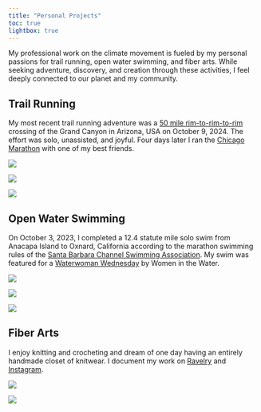 ```yaml
---
title: "Personal Projects"
toc: true
lightbox: true
---
```


My professional work on the climate movement is fueled by my personal passions for trail running, open water swimming, and fiber arts. While seeking adventure, discovery, and creation through these activities, I feel deeply connected to our planet and my community.

:::: {#hero-heading}
## Trail Running

My most recent trail running adventure was a [50 mile rim-to-rim-to-rim](https://www.instagram.com/p/DBW1yc3yFGqSeowjaJ6OsK4lQKf36UsPa36QsA0/?utm_source=ig_web_copy_link&igsh=MzRlODBiNWFlZA==) crossing of the Grand Canyon in Arizona, USA on October 9, 2024. The effort was solo, unassisted, and joyful. Four days later I ran the [Chicago Marathon](https://www.instagram.com/p/DBfJq-cSFQjBdQvJSz6FlhG7aEXEIcwn2H6RnI0/?utm_source=ig_web_copy_link&igsh=MzRlODBiNWFlZA==) with one of my best friends.

::: {layout="[[1, 1, 1]]"}
![](images/trailfest.jpg){description="Trailfest, October 2024."}

![](images/grandcanyon.jpg){description="Grand Canyon, October 2024."}

![](images/chicago.jpg){description="Chicago Marathon, October 2024"}
:::

## Open Water Swimming

On October 3, 2023, I completed a 12.4 statute mile solo swim from Anacapa Island to Oxnard, California according to the marathon swimming rules of the [Santa Barbara Channel Swimming Association](https://www.instagram.com/sbchannelswim/p/C0UztrLyKFR/?img_index=1). My swim was featured for a [Waterwoman Wednesday](https://www.instagram.com/p/C8Z4B5sJ9s1/?utm_source=ig_web_copy_link&igsh=MzRlODBiNWFlZA==) by Women in the Water.

::: {layout="[[1, 1, 1]]"}
![](images/20231003_105755_Original.jpg){description="Swimming by oilrig Gina, October 2023."}

![](images/20231003_072447_Original.jpg){description="Santa Barbara Channel, October 2023."}

![](images/Attachment.jpg){description="All-star crew (Lauren, Natalie, and Devin), October 2023."}
:::

## Fiber Arts

I enjoy knitting and crocheting and dream of one day having an entirely handmade closet of knitwear. I document my work on [Ravelry](https://www.ravelry.com/projects/cmswalec) and [Instagram](https://www.instagram.com/glitterpathcrafts/).

::: {layout="[[1, 1]]"}
![](images/400A9477.jpeg){description="Abuela tank, photo by Deidre Book, November 2024."}

![](images/400A9545.jpeg){description="Streamline tank, photo by Deidre Book, November 2024"}
:::

::::
